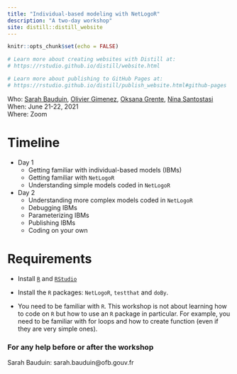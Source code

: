 ```yaml
---
title: "Individual-based modeling with NetLogoR"
description: "A two-day workshop"
site: distill::distill_website
---
```


```r
knitr::opts_chunk$set(echo = FALSE)

# Learn more about creating websites with Distill at:
# https://rstudio.github.io/distill/website.html

# Learn more about publishing to GitHub Pages at:
# https://rstudio.github.io/distill/publish_website.html#github-pages

```


Who: [Sarah Bauduin](https://www.sarahbauduin.fr/), [Olivier Gimenez](https://oliviergimenez.github.io/), [Oksana Grente](https://www.cefe.cnrs.fr/fr/recherche/bc/bbp/847-doc/3843-oksana-grente), [Nina Santostasi](https://maioranolab.com/people/lab-members/ninasantostasi/)  
When: June 21-22, 2021  
Where: Zoom  
<!-- Syllabus: [click here](syllabus.html)   -->
<!-- Upcoming lectures and assignments: [click here](schedule.html)   -->

# Timeline

- Day 1
   - Getting familiar with individual-based models (IBMs)
   - Getting familiar with `NetLogoR`
   - Understanding simple models coded in `NetLogoR`
- Day 2
   - Understanding more complex models coded in `NetLogoR`
   - Debugging IBMs
   - Parameterizing IBMs
   - Publishing IBMs
   - Coding on your own

# Requirements

* Install [`R`](https://cloud.r-project.org/) and [`RStudio`](https://rstudio.com/products/rstudio/download/#download)

* Install the `R` packages: `NetLogoR`, `testthat` and `doBy`.

* You need to be familiar with `R`. This workshop is not about learning how to code on `R` but how to use an `R` package in particular. For example, you need to be familiar with for loops and how to create function (even if they are very simple ones).  


### For any help before or after the workshop

Sarah Bauduin: sarah.bauduin@ofb.gouv.fr



<!-- ## Corrections {.appendix} -->

<!-- If you see mistakes or want to suggest changes, please [create an issue](https://github.com/oliviergimenez/reproducible-science-workshop/issues) on the source repository. -->

<!-- ## Reuse {.appendix} -->

<!-- Text and figures are licensed under Creative Commons Attribution [CC BY 4.0](https://creativecommons.org/licenses/by/4.0/). Any computer code (R, HTML, CSS, etc.) in slides and worksheets, including in slide and worksheet sources, is also licensed under [MIT](https://github.com/oliviergimenez/reproducible-science-workshop/blob/master/LICENSE.md).  -->
